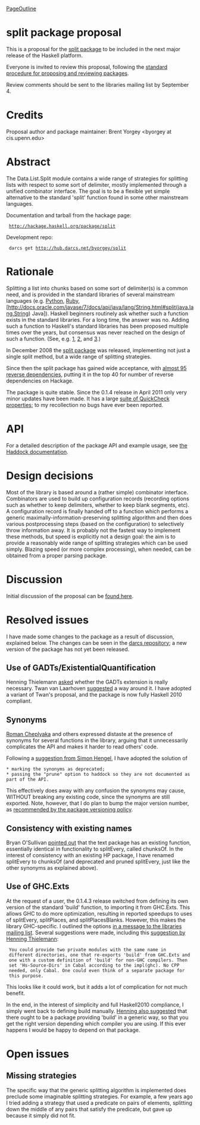 [[PageOutline]]

= split package proposal =

This is a proposal for the [http://hackage.haskell.org/package/split split package] to be included in the next major release of the Haskell platform.

Everyone is invited to review this proposal, following the [http://trac.haskell.org/haskell-platform/wiki/AddingPackages standard procedure for proposing and reviewing packages].

Review comments should be sent to the libraries mailing list by September 4.

= Credits =

Proposal author and package maintainer: Brent Yorgey <byorgey at cis.upenn.edu>

= Abstract =

The Data.List.Split module contains a wide range of strategies for splitting lists with respect to some sort of delimiter, mostly implemented through a unified combinator interface. The goal is to be a flexible yet simple alternative to the standard 'split' function found in some other mainstream languages.

Documentation and tarball from the hackage page:

  http://hackage.haskell.org/package/split

Development repo:

  darcs get http://hub.darcs.net/byorgey/split

= Rationale =

Splitting a list into chunks based on some sort of delimiter(s) is a
common need, and is provided in the standard libraries of several
mainstream languages (e.g. [http://docs.python.org/py3k/library/stdtypes.html?highlight=split#str.split Python], [http://www.ruby-doc.org/core-1.9.3/String.html#method-i-split Ruby], [http://docs.oracle.com/javase/7/docs/api/java/lang/String.html#split(java.lang.String) Java]).  Haskell beginners routinely ask whether such a function exists in the standard libraries.  For a long time, the answer was no.  Adding such a function to Haskell's standard libraries has been proposed multiple times over the years, but consensus was never reached on the design of such a function. (See, e.g. [http://www.haskell.org/pipermail/libraries/2006-July/005504.html], [http://www.haskell.org/pipermail/libraries/2006-October/006072.html], and [http://www.haskell.org/pipermail/libraries/2008-January/008922.html].)

In December 2008 the [http://hackage.haskell.org/package/split split package] was released, implementing not just a single split method, but a wide range of splitting strategies.

Since then the split package has gained wide acceptance, with [http://packdeps.haskellers.com/reverse/split almost 95 reverse dependencies], putting it in the top 40 for number of reverse dependencies on Hackage.

The package is quite stable. Since the 0.1.4 release in April 2011 only very minor updates have been made.  It has a large [http://code.haskell.org/~byorgey/code/split/Properties.hs suite of QuickCheck properties]; to my recollection no bugs have ever been reported.

= API =

For a detailed description of the package API and example usage, see [http://hackage.haskell.org/packages/archive/split/0.2.0.0/doc/html/Data-List-Split.html the Haddock documentation].

= Design decisions =

Most of the library is based around a (rather simple) combinator
interface.  Combinators are used to build up configuration records
(recording options such as whether to keep delimiters, whether to keep
blank segments, etc).  A configuration record is finally handed off to
a function which performs a generic maximally-information-preserving
splitting algorithm and then does various postprocessing steps (based
on the configuration) to selectively throw information away.  It is
probably not the fastest way to implement these methods, but speed is
explicitly not a design goal: the aim is to provide a reasonably wide
range of splitting strategies which can be used simply.  Blazing speed
(or more complex processing), when needed, can be obtained from a
proper parsing package.

= Discussion =

Initial discussion of the proposal can be [http://thread.gmane.org/gmane.comp.lang.haskell.libraries/17649/ found here].

= Resolved issues =

I have made some changes to the package as a result of discussion,
explained below.  The changes can be seen in the
[http://code.haskell.org/~byorgey/code/split darcs repository]; a new
version of the package has not yet been released.

== Use of GADTs/ExistentialQuantification ==

Henning Thielemann [http://article.gmane.org/gmane.comp.lang.haskell.libraries/17650 asked] whether the GADTs extension is really necessary.  Twan van Laarhoven [http://article.gmane.org/gmane.comp.lang.haskell.libraries/17659 suggested] a way around it.  I have adopted a variant of Twan's proposal, and the package is now fully Haskell 2010 compliant.

== Synonyms ==

[http://article.gmane.org/gmane.comp.lang.haskell.libraries/17653 Roman Cheplyaka] and others expressed distaste at the presence of synonyms for several functions in the library, arguing that it unnecessarily complicates the API and makes it harder to read others' code.

Following a [http://article.gmane.org/gmane.comp.lang.haskell.libraries/17669 suggestion from Simon Hengel], I have adopted the solution of

 * marking the synonyms as deprecated;
 * passing the "prune" option to haddock so they are not documented as part of the API.

This effectively does away with any confusion the synonyms may cause,
WITHOUT breaking any existing code, since the synonyms are still
exported.  Note, however, that I do plan to bump the major version number, as [http://www.haskell.org/haskellwiki/Package_versioning_policy#Deprecation recommended by the package versioning policy].

== Consistency with existing names ==

Bryan O'Sullivan [http://article.gmane.org/gmane.comp.lang.haskell.libraries/17675 pointed out] that the text package has an existing function, essentially identical in functionality to splitEvery, called chunksOf.  In the interest of consistency with an existing HP package, I have renamed splitEvery to chunksOf (and deprecated and pruned splitEvery, just like the other synonyms as explained above).

== Use of GHC.Exts ==

At the request of a user, the 0.1.4.3 release switched from defining its own version of the standard 'build' function, to importing it from GHC.Exts.  This allows GHC to do more optimization, resulting in reported speedups to uses of splitEvery, splitPlaces, and splitPlacesBlanks.  However, this makes the library GHC-specific.  I outlined the options [http://article.gmane.org/gmane.comp.lang.haskell.libraries/17759 in a message to the libraries mailing list].  Several suggestions were made, including this [http://article.gmane.org/gmane.comp.lang.haskell.libraries/17650 suggestion by Henning Thielemann]:

  You could provide two private modules with the same name in
  different directories, one that re-exports 'build' from GHC.Exts and
  one with a custom definition of 'build' for non-GHC compilers. Then
  set 'Hs-Source-Dirs' in Cabal according to the impl(ghc). No CPP
  needed, only Cabal. One could even think of a separate package for
  this purpose.

This looks like it could work, but it adds a lot of complication for not much benefit.

In the end, in the interest of simplicity and full Haskell2010 compliance, I simply went back to defining build manually. [http://article.gmane.org/gmane.comp.lang.haskell.libraries/17760 Henning also suggested] that there ought to be a package providing 'build' in a generic way, so that you get the right version depending which compiler you are using.  If this ever happens I would be happy to depend on that package.

= Open issues =

== Missing strategies ==

The specific way that the generic splitting algorithm is implemented
does preclude some imaginable splitting strategies.  For example, a
few years ago I tried adding a strategy that used a predicate on pairs
of elements, splitting down the middle of any pairs that satisfy the
predicate, but gave up because it simply did not fit.
